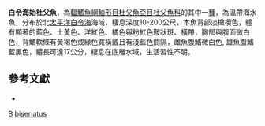 {{Speciesbox
| taxon = Archistes biseriatus
| binomial_authority = [[Gilbert|Gilbert]] & [[Burke|Burke]], 1912
| image = Archistes biseriatus.jpg
| image_caption = ''Cottus gobio''
| status = NE
| status_system = IUCN3.1
| synonyms = *''Archaulus biseriatus'', Gilbert & Burke, 1912
}}

'''白令海始杜父魚'''，為[[輻鰭魚綱|輻鰭魚綱]][[鮋形目|鮋形目]][[杜父魚亞目|杜父魚亞目]][[杜父魚科|杜父魚科]]的其中一[[種|種]]，為溫帶海水魚，分布於北[[太平洋|太平洋]][[白令海|白令海]]海域，棲息深度10-200公尺，本魚背部淡橄欖色，體有顯著的藍色、土黃色、洋紅色、橘色與粉紅色鞍狀斑、橫帶，胸部與腹面微白色，背鰭軟條有黃褐色或綠色寬橫戴且有淺藍色間隔，雌魚腹鰭微白色, 雄魚腹鰭藍黑色，體長可達17公分，棲息在底層水域，生活習性不明。

== 參考文獻 ==
*{{FishBase_species|genus=Archistes|species=biseriatus |year=2014|month=5}}

{{鮋形目小作品}}

{{Taxonbar}}
[[Category:1912年描述的鱼类|B]]
[[Category:始杜父魚屬|biseriatus]]